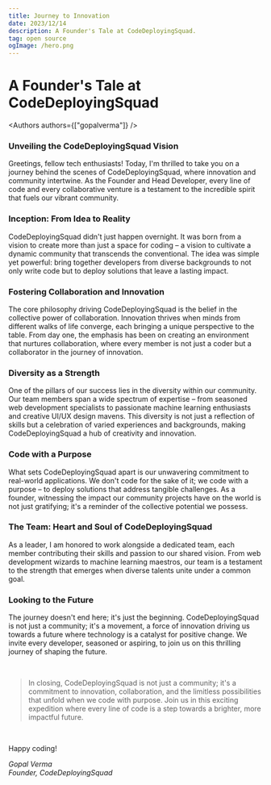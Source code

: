 ```yaml
---
title: Journey to Innovation
date: 2023/12/14
description: A Founder's Tale at CodeDeployingSquad.
tag: open source
ogImage: /hero.png
---
```


# A Founder's Tale at CodeDeployingSquad


<Authors authors={["gopalverma"]} />

### Unveiling the CodeDeployingSquad Vision
Greetings, fellow tech enthusiasts! Today, I'm thrilled to take you on a journey behind the scenes of CodeDeployingSquad, where innovation and community intertwine. As the Founder and Head Developer, every line of code and every collaborative venture is a testament to the incredible spirit that fuels our vibrant community.

### Inception: From Idea to Reality
CodeDeployingSquad didn't just happen overnight. It was born from a vision to create more than just a space for coding – a vision to cultivate a dynamic community that transcends the conventional. The idea was simple yet powerful: bring together developers from diverse backgrounds to not only write code but to deploy solutions that leave a lasting impact.

### Fostering Collaboration and Innovation
The core philosophy driving CodeDeployingSquad is the belief in the collective power of collaboration. Innovation thrives when minds from different walks of life converge, each bringing a unique perspective to the table. From day one, the emphasis has been on creating an environment that nurtures collaboration, where every member is not just a coder but a collaborator in the journey of innovation.

### Diversity as a Strength
One of the pillars of our success lies in the diversity within our community. Our team members span a wide spectrum of expertise – from seasoned web development specialists to passionate machine learning enthusiasts and creative UI/UX design mavens. This diversity is not just a reflection of skills but a celebration of varied experiences and backgrounds, making CodeDeployingSquad a hub of creativity and innovation.

### Code with a Purpose
What sets CodeDeployingSquad apart is our unwavering commitment to real-world applications. We don't code for the sake of it; we code with a purpose – to deploy solutions that address tangible challenges. As a founder, witnessing the impact our community projects have on the world is not just gratifying; it's a reminder of the collective potential we possess.

### The Team: Heart and Soul of CodeDeployingSquad
As a leader, I am honored to work alongside a dedicated team, each member contributing their skills and passion to our shared vision. From web development wizards to machine learning maestros, our team is a testament to the strength that emerges when diverse talents unite under a common goal.

### Looking to the Future
The journey doesn't end here; it's just the beginning. CodeDeployingSquad is not just a community; it's a movement, a force of innovation driving us towards a future where technology is a catalyst for positive change. We invite every developer, seasoned or aspiring, to join us on this thrilling journey of shaping the future.

<br />

>In closing, CodeDeployingSquad is not just a community; it's a commitment to innovation, collaboration, and the limitless possibilities that unfold when we code with purpose. Join us in this exciting expedition where every line of code is a step towards a brighter, more impactful future.

<br />

Happy coding!

*Gopal Verma* <br/>
*Founder, CodeDeployingSquad*





